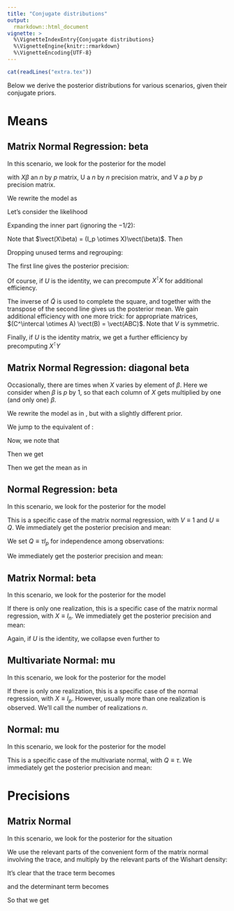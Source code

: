 ```yaml
---
title: "Conjugate distributions"
output:
  rmarkdown::html_document
vignette: >
  %\VignetteIndexEntry{Conjugate distributions}
  %\VignetteEngine{knitr::rmarkdown}
  %\VignetteEncoding{UTF-8}
---
```


```r
cat(readLines("extra.tex"))
```

Below we derive the posterior distributions for various scenarios, given their conjugate priors.

# Means

## Matrix Normal Regression: beta

In this scenario, we look for the posterior for the model

\begin{equation}
Y \sim \mathcal{MN}_{n,p}(X\beta, U, V)
\end{equation}

with $X\beta$ an $n$ by $p$ matrix, U a $n$ by $n$ precision matrix,
and V a $p$ by $p$ precision matrix.


We rewrite the model as

\begin{equation}
\label{eq:matnormsetup}
\begin{split}
\vect(Y) &\sim \norm(\vect(X\beta), V \otimes U) \\
\vect(\beta) &\sim \norm(\mu_0, Q_0)
\end{split}
\end{equation}

Let's consider the likelihood

\begin{equation}
L(\beta \vert U, V, Y, X, \mu_0, Q_0) \propto \exp\left\{-\frac{1}{2}(\vect(Y) - \vect(X\beta))^\intercal (V \otimes U) (\vect(Y) - \vect(X\beta)) +
  -\frac{1}{2}(\vect(\beta) - \mu_0)^\intercal Q_0 (\vect(\beta) - \mu_0)\right\}
\end{equation}

Expanding the inner part (ignoring the $-1/2$):

\begin{equation}
\begin{split}
&\vect(Y)^\intercal (V \otimes U) \vect(Y) \\
&- 2\vect(Y)^\intercal(V \otimes U)\vect(X\beta) \\
&+ \vect(X\beta)^\intercal (V \otimes U) \vect(X\beta) \\
&+ \vect{\beta}^\intercal Q_0 \vect{\beta} \\
&- 2\mu_0^\intercal Q_0 \beta \\
&+ \mu_0^\intercal Q_0 \mu_0
\end{split}
\end{equation}

Note that $\vect(X\beta) = (I_p \otimes X)\vect(\beta)$. Then
\begin{equation}
\vect(X\beta)^\intercal = \vect(\beta)^\intercal(I_p \otimes X)^\intercal = \vect(\beta)^\intercal (I_p \otimes X^\intercal)
\end{equation}

Dropping unused terms and regrouping:

\begin{equation}
\label{eq:matnormexpanded}
\begin{split}
&\vect(\beta)^\intercal ((I_p \otimes X^\intercal) (V \otimes U) (I_p \otimes X) + Q_0)\vect(\beta) \\
&- 2(\vect(Y)^\intercal(V \otimes U)(I_p \otimes X) + \mu_0^\intercal Q_0)\vect(\beta)
\end{split}
\end{equation}

The first line gives the posterior precision:

\begin{equation}
\begin{split}
\tilde{Q} &= (I_p \otimes X^\intercal) (V \otimes U) (I_p \otimes X) + Q_0\\
&=(I_p \otimes X^\intercal) ((VI_p) \otimes (UX)) + Q_0\\
&= (I_pVI_p) \otimes (X^\intercal U X) + Q_0\\
&= V \otimes (X^\intercal U X) + Q_0
\end{split}
\end{equation}

Of course, if $U$ is the identity, we can precompute $X^\intercal X$ for additional efficiency.

The inverse of $\tilde{Q}$ is used to complete the square, and together with the transpose of the second line gives us the posterior mean.
We gain additional efficiency with one more trick: for appropriate matrices, $(C^\intercal \otimes A) \vect(B) = \vect(ABC)$. Note that $V$ is symmetric.

\begin{equation}
\label{eq:matnormmu}
\begin{split}
\tilde{\mu} &= \tilde{Q}^{-1}((I_p \otimes X^\intercal) (V \otimes U) \vect{Y} + Q_0 \mu_0) \\
&= \tilde{Q}^{-1}\left[((I_pV) \otimes (X^\intercal U))\vect{Y} + Q_0 \mu_0 \right] \\
&= \tilde{Q}^{-1}\left[(V \otimes (X^\intercal U))\vect{Y} + Q_0 \mu_0 \right] \\
&= \tilde{Q}^{-1}\left[\vect{(X^\intercal UYV)} + Q_0 \mu_0 \right]
\end{split}
\end{equation}

Finally, if $U$ is the identity matrix, we get a further efficiency by precomputing $X^\intercal Y$

\begin{equation}
\tilde{\mu} = \tilde{Q}^{-1}\left[\vect{(X^\intercal YV)} + Q_0 \mu_0 \right]
\end{equation}

## Matrix Normal Regression: diagonal beta

Occasionally, there are times when $X$ varies by element of $\beta$. Here we consider when
$\beta$ is $p$ by $1$, so that each column of $X$ gets multiplied by one (and only one) $\beta$.

\begin{equation}
Y \sim \mathcal{MN}_{n,p}(X\diag{\beta}, U, V)
\end{equation}

We rewrite the model as in \eqref{eq:matnormsetup}, but with a slightly different prior.

\begin{equation}
\begin{split}
\vect(Y) &\sim \norm(\vect(X\diag{\beta}), V \otimes U) \\
\beta &\sim \norm(\mu_0, Q_0)
\end{split}
\end{equation}

We jump to the equivalent of \eqref{eq:matnormexpanded}:

\begin{equation}
\begin{split}
&\vect(\diag{\beta})^\intercal ((I_p \otimes X^\intercal) (V \otimes U) (I_p \otimes X))\vect(\diag{\beta}) + \beta^\intercal Q_0 \beta \\
&- 2(\vect(Y)^\intercal(V \otimes U)(I_p \otimes X))\vect(\diag{\beta}) - 2\mu_0^\intercal Q_0\beta
\end{split}
\end{equation}

Now, we note that
\begin{equation}
\begin{split}
\vect{\diag{\beta}} &= \vect{\sum e_i e_i^\intercal \beta e_i^\intercal} \\
&= \sum \vect{e_i e_i^\intercal \beta e_i^\intercal} \\
&= \sum (e_i \otimes (e_i e_i^\intercal))\beta = E\beta
\end{split}
\end{equation}

Then we get
\begin{equation}
\begin{split}
\tilde{Q} &= E^\intercal(I_p \otimes X^\intercal) (V \otimes U) (I_p \otimes X)E + Q_0\\
&=E^\intercal(I_p \otimes X^\intercal) ((VI_p) \otimes (UX))E + Q_0\\
&= E^\intercal((I_pVI_p) \otimes (X^\intercal U X))E + Q_0\\
&= E^\intercal (V \otimes (X^\intercal U X))E + Q_0
\end{split}
\end{equation}

Then we get the mean as in \eqref{eq:matnormmu}

\begin{equation}
\tilde{\mu} = \tilde{Q}^{-1}\left[E^\intercal\vect{(X^\intercal UYV)} + Q_0 \mu_0 \right]
\end{equation}

## Normal Regression: beta

In this scenario, we look for the posterior for the model

\begin{equation}
\begin{split}
y &\sim \norm(X\beta, Q) \\
\beta &\sim \norm(\mu_0, Q_0)
\end{split}
\end{equation}

This is a specific case of the matrix normal regression, with $V \equiv 1$ and $U \equiv Q$.
We immediately get the posterior precision and mean:
\begin{equation}
\begin{split}
\tilde{Q} &= (X^\intercal Q X) + Q_0 \\
\tilde{\mu} &= \tilde{Q}^{-1}(X^\intercal Q y + Q_0 \mu_0)
\end{split}
\end{equation}



We set $Q \equiv \tau I_p$ for independence among observations:

\begin{equation}
\begin{split}
y &\sim \norm(X\beta, \tau I_p) \\
\beta &\sim \norm(\mu_0, Q_0)
\end{split}
\end{equation}

We immediately get the posterior precision and mean:
\begin{equation}
\begin{split}
\tilde{Q} = \tau X^\intercal X + Q_0 \\
\tilde{\mu} = \tilde{Q}^{-1}(\tau X^\intercal y + Q_0 \mu_0)
\end{split}
\end{equation}


## Matrix Normal: beta

In this scenario, we look for the posterior for the model

\begin{equation}
\begin{split}
Y &\sim \mathcal{MN}_{n,p}(\beta, U, V) \\
\vect(\beta) &\sim \norm(\mu_0, Q_0)
\end{split}
\end{equation}

If there is only one realization, this is a specific case of the matrix normal regression, with $X \equiv I_n$.
We immediately get the posterior precision and mean:
\begin{equation}
\begin{split}
\tilde{Q} &= V \otimes U + Q_0 \\
\tilde{\mu} &= \tilde{Q}^{-1}\left[\vect{(UYV)} + Q_0 \mu_0 \right]
\end{split}
\end{equation}

Again, if $U$ is the identity, we collapse even further to
\begin{equation}
\tilde{\mu} = \tilde{Q}^{-1}\left[\vect{(YV)} + Q_0 \mu_0 \right]
\end{equation}


## Multivariate Normal: mu

In this scenario, we look for the posterior for the model

\begin{equation}
\begin{split}
y &\sim \norm(\mu, Q) \\
\mu &\sim \norm(\mu_0, Q_0)
\end{split}
\end{equation}

If there is only one realization, this is a specific case of the normal regression, with $X \equiv I_p$. However, usually more
than one realization is observed. We'll call the number of realizations $n$.

\begin{equation}
\begin{split}
\tilde{Q} &= nQ + Q_0 \\
\tilde{\mu} &= \tilde{Q}^{-1}(Q \sum_{i=1}^{n}y_i + Q_0 \mu_0)
\end{split}
\end{equation}

## Normal: mu

In this scenario, we look for the posterior for the model

\begin{equation}
\begin{split}
y &\sim \norm(\mu, \tau) \\
\mu &\sim \norm(\mu_0, \tau_0)
\end{split}
\end{equation}

This is a specific case of the multivariate normal, with $Q \equiv \tau$.
We immediately get the posterior precision and mean:
\begin{equation}
\begin{split}
\tilde{\tau} &= n\tau + \tau_0 \\
\tilde{\mu} &= \tilde{\tau}^{-1}(\tau \sum_{i=1}^{n}y_i + \tau_0 \mu_0)
\end{split}
\end{equation}


# Precisions

## Matrix Normal

In this scenario, we look for the posterior for the situation

\begin{equation}
\begin{split}
Y &\sim \mathcal{MN}_{n,p}(\beta, U, V) \\
V &\sim \Wish(V_0, v_0)
\end{split}
\end{equation}

We use the relevant parts of the convenient form of the matrix normal involving the trace, and multiply by the relevant parts of the Wishart density:

\begin{equation}
\vert V \vert^{n/2}
\exp{(-\frac{1}{2}\Tr{[V(X - M)^\intercal U (X - M)]})} \cdot
\vert V \vert^{(v_0 - p - 1)/2}
\exp{(-\frac{1}{2}\Tr{[VV_0^{-1}]})}
\end{equation}

It's clear that the trace term becomes

\begin{equation}
\Tr{[V(V_0^{-1} + (X - M)^\intercal U (X - M))]}
\end{equation}
and the determinant term becomes
\begin{equation}
\vert V \vert ^ {(n + v_0 - p - 1)/2}
\end{equation}

So that we get
\begin{equation}
V \sim \Wish{((V_0^{-1} + (X - M)^\intercal U (X - M))^{-1}, n + v_0)}
\end{equation}





